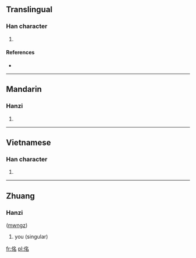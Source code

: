 ==Translingual==

===Han character===
{{Han char|rn=9|rad=人|as=06|sn=8|four=|canj=人弓戈口 (ONIR)}}

# {{defn|Han|sort=人06}}

====References====
* {{Han ref|kx=0100.170|dkj=00556|dj=0212.120|hdz=10151.070|uh=4F72|ud=20338}}

----

==Mandarin==

===Hanzi===
{{cmn-hanzi|pin=[[míng]] ([[ming2]])|wg=ming<sup>2</sup>}}

# {{defn|lang=cmn|sort=人06}}

----

==Vietnamese==

===Han character===
{{vi-hantu|[[rành]]|rs=人06}}

# {{defn|lang=vi|sort=人06}}

----

==Zhuang==

===Hanzi===
{{head|za|character}} ([[mwngz]])

# you (singular)

[[fr:佲]]
[[pl:佲]]